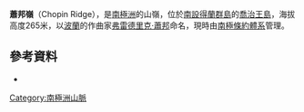 {{Coord|62|9|S|58|8|W|source:GNIS|display=title}}

'''蕭邦嶺'''（Chopin Ridge），是[[南極洲|南極洲]]的山嶺，位於[[南設得蘭群島|南設得蘭群島]]的[[喬治王島|喬治王島]]，海拔高度265米，以[[波蘭|波蘭]]的作曲家[[弗雷德里克·蕭邦|弗雷德里克·蕭邦]]命名，現時由[[南極條約體系|南極條約體系]]管理。


==參考資料==
* {{usgs-gazetteer|id=2748}}

{{Antarctica-geo-stub}}
[[Category:南極洲山脈|Category:南極洲山脈]]